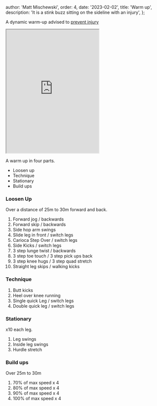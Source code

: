 
  author: 'Matt Mischewski',
  order: 4,
  date: '2023-02-02',
  title: 'Warm up',
  description: 'It is a stink buzz sitting on the sideline with an injury',
};


A dynamic warm-up advised to [prevent injury](https://www.nzherald.co.nz/manawatu-guardian/news/experts-are-advising-a-dynamic-warm-up-before-playing-touch-rugby/BRK2XAV7DY36BHD6373U5QBWJ4/)

<iframe
  className="aspect-video w-full"
  height="400"
  src="https://www.youtube.com/embed/X8NGIVGmgkc"
></iframe>

A warm up in four parts.

- Loosen up
- Technique
- Stationary
- Build ups

### Loosen Up

Over a distance of 25m to 30m forward and back.

1. Forward jog / backwards
2. Forward skip / backwards
3. Side hop arm swings
4. Slide leg in front / switch legs
5. Carioca Step Over / switch legs
6. Side Kicks / switch legs
7. 3 step lunge twist / backwards
8. 3 step toe touch / 3 step pick ups back
9. 3 step knee hugs / 3 step quad stretch
10. Straight leg skips / walking kicks

### Technique

1. Butt kicks
2. Heel over knee running
3. Single quick Leg / switch legs
4. Double quick leg / switch legs

### Stationary

x10 each leg.

1. Leg swings
2. Inside leg swings
3. Hurdle stretch

### Build ups

Over 25m to 30m

1. 70% of max speed x 4
2. 80% of max speed x 4
3. 90% of max speed x 4
4. 100% of max speed x 4

<PlayNav />
